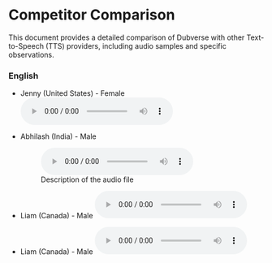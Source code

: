 # Competitor Comparison

This document provides a detailed comparison of Dubverse with other Text-to-Speech (TTS) providers, including audio samples and specific observations.

### English
- Jenny (United States) - Female
  <audio controls>
    <source src="/audio/competitor-comparison/ElevenLabs_2024-10-07T10_16_20_Charlotte_pre_s50_sb75_se0_b_m2.mp3" type="audio/mpeg" />
    Your browser does not support the audio element.
  </audio>
- Abhilash (India) - Male
  <figure>
    <audio controls>
      <source src="https://s3-ap-south-1.amazonaws.com/dubverse-webapp/speakers_static/English/azure_tts_Abhilash.wav" type="audio/wav" />
      Your browser does not support the audio element.
    </audio>
    <figcaption>Description of the audio file</figcaption>
  </figure>
- Liam (Canada) - Male
  <audio controls>
    <source src="/audio/competitor-comparison/output_audio (9).wav" type="audio/wav" />
    Your browser does not support the audio element.
  </audio>

- Liam (Canada) - Male
  <audio controls src="/audio/competitor-comparison/shaan/shaan_sentence1_20241004055028.wav"></audio>
